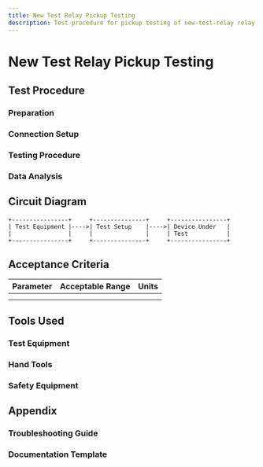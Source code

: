 ```yaml
---
title: New Test Relay Pickup Testing
description: Test procedure for pickup testing of new-test-relay relay
---
```


# New Test Relay Pickup Testing

## Test Procedure

### Preparation

### Connection Setup

### Testing Procedure

### Data Analysis

## Circuit Diagram

```
+----------------+     +---------------+     +----------------+
| Test Equipment |---->| Test Setup    |---->| Device Under   |
|                |     |               |     | Test           |
+----------------+     +---------------+     +----------------+
```

## Acceptance Criteria

| Parameter | Acceptable Range | Units |
|-----------|------------------|-------|
|           |                  |       |
|           |                  |       |

## Tools Used

### Test Equipment

### Hand Tools

### Safety Equipment

## Appendix

### Troubleshooting Guide

### Documentation Template
